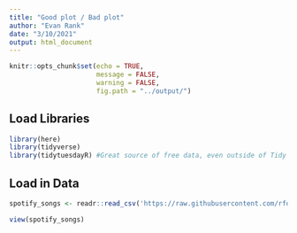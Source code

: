 ```yaml
---
title: "Good plot / Bad plot"
author: "Evan Rank"
date: "3/10/2021"
output: html_document
---
```


```r
knitr::opts_chunk$set(echo = TRUE,
                      message = FALSE,
                      warning = FALSE,
                      fig.path = "../output/")
```

## Load Libraries

```r
library(here)
library(tidyverse)
library(tidytuesdayR) #Great source of free data, even outside of Tidy Tuesday submissions
```

## Load in Data

```r
spotify_songs <- readr::read_csv('https://raw.githubusercontent.com/rfordatascience/tidytuesday/master/data/2020/2020-01-21/spotify_songs.csv')

view(spotify_songs)
```

